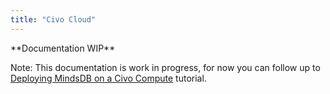 ```yaml
---
title: "Civo Cloud"
---
```


<Warning> 
**Documentation WIP**

Note: This documentation is work in progress, for now you can follow up to
[Deploying MindsDB on a Civo Compute](https://community.ops.io/rutamhere/deploying-mindsdb-on-civo-compute-2kgo?utm_content=buffer454cf&utm_medium=organic-twitter&utm_source=twitter&utm_campaign=civo-buffer)
tutorial.

</Warning>
